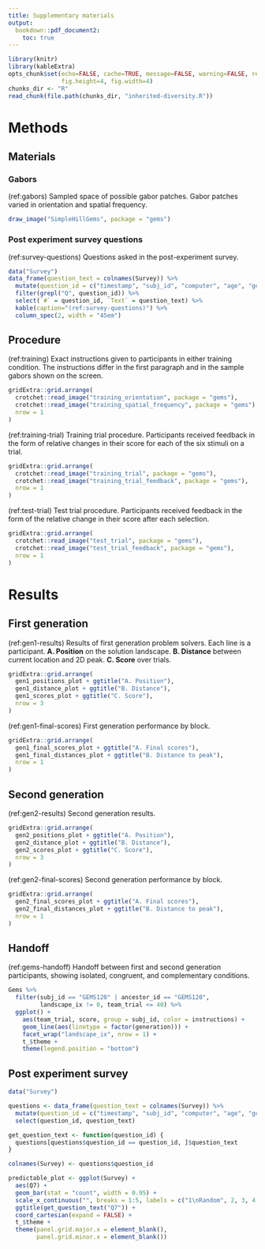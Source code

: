 ```yaml
---
title: Supplementary materials
output:
  bookdown::pdf_document2:
    toc: true
---
```

```r
library(knitr)
library(kableExtra)
opts_chunk$set(echo=FALSE, cache=TRUE, message=FALSE, warning=FALSE, results="hide",
               fig.height=4, fig.width=4)
chunks_dir <- "R"
read_chunk(file.path(chunks_dir, "inherited-diversity.R"))
```

# Methods

## Materials

### Gabors

(ref:gabors) Sampled space of possible gabor patches. Gabor patches varied
in orientation and spatial frequency.

```r
draw_image("SimpleHillGems", package = "gems")
```

### Post experiment survey questions

(ref:survey-questions) Questions asked in the post-experiment survey.

```r
data("Survey")
data_frame(question_text = colnames(Survey)) %>%
  mutate(question_id = c("timestamp", "subj_id", "computer", "age", "gender", paste0("Q", 1:9))) %>%
  filter(grepl("Q", question_id)) %>%
  select(`#` = question_id, `Text` = question_text) %>%
  kable(caption="(ref:survey-questions)") %>%
  column_spec(2, width = "45em")
```

## Procedure

(ref:training) Exact instructions given to participants in either training condition. The instructions differ in the first paragraph and in the sample gabors shown
on the screen.

```r
gridExtra::grid.arrange(
  crotchet::read_image("training_orientation", package = "gems"),
  crotchet::read_image("training_spatial_frequency", package = "gems"),
  nrow = 1
)
```

(ref:training-trial) Training trial procedure. Participants received
feedback in the form of relative changes in their score for each of
the six stimuli on a trial.

```r
gridExtra::grid.arrange(
  crotchet::read_image("training_trial", package = "gems"),
  crotchet::read_image("training_trial_feedback", package = "gems"),
  nrow = 1
)
```

(ref:test-trial) Test trial procedure. Participants received feedback in the
form of the relative change in their score after each selection.

```r
gridExtra::grid.arrange(
  crotchet::read_image("test_trial", package = "gems"),
  crotchet::read_image("test_trial_feedback", package = "gems"),
  nrow = 1
)
```

# Results {-}

## First generation {-}

(ref:gen1-results) Results of first generation problem solvers. Each line is a
participant. **A. Position** on the solution landscape. **B. Distance** between current location and 2D peak. **C. Score** over trials.

```r
gridExtra::grid.arrange(
  gen1_positions_plot + ggtitle("A. Position"),
  gen1_distance_plot + ggtitle("B. Distance"),
  gen1_scores_plot + ggtitle("C. Score"),
  nrow = 3
)
```

(ref:gen1-final-scores) First generation performance by block.

```r
gridExtra::grid.arrange(
  gen1_final_scores_plot + ggtitle("A. Final scores"),
  gen1_final_distances_plot + ggtitle("B. Distance to peak"),
  nrow = 1
)
```

## Second generation {-}

(ref:gen2-results) Second generation results.

```r
gridExtra::grid.arrange(
  gen2_positions_plot + ggtitle("A. Position"),
  gen2_distance_plot + ggtitle("B. Distance"),
  gen2_scores_plot + ggtitle("C. Score"),
  nrow = 3
)
```

(ref:gen2-final-scores) Second generation performance by block.

```r
gridExtra::grid.arrange(
  gen2_final_scores_plot + ggtitle("A. Final scores"),
  gen2_final_distances_plot + ggtitle("B. Distance to peak"),
  nrow = 1
)
```

## Handoff {-}

(ref:gems-handoff) Handoff between first and second generation participants, showing
isolated, congruent, and complementary conditions.

```r
Gems %>%
  filter(subj_id == "GEMS120" | ancestor_id == "GEMS120",
         landscape_ix != 0, team_trial <= 40) %>%
  ggplot() +
    aes(team_trial, score, group = subj_id, color = instructions) +
    geom_line(aes(linetype = factor(generation))) +
    facet_wrap("landscape_ix", nrow = 1) +
    t_$theme +
    theme(legend.position = "bottom")
```

## Post experiment survey {-}

```r
data("Survey")

questions <- data_frame(question_text = colnames(Survey)) %>%
  mutate(question_id = c("timestamp", "subj_id", "computer", "age", "gender", paste0("Q", 1:9))) %>%
  select(question_id, question_text)

get_question_text <- function(question_id) {
  questions[questions$question_id == question_id, ]$question_text
}

colnames(Survey) <- questions$question_id

predictable_plot <- ggplot(Survey) +
  aes(Q7) +
  geom_bar(stat = "count", width = 0.95) +
  scale_x_continuous("", breaks = 1:5, labels = c("1\nRandom", 2, 3, 4, "5\nPredictable")) +
  ggtitle(get_question_text("Q7")) +
  coord_cartesian(expand = FALSE) +
  t_$theme +
  theme(panel.grid.major.x = element_blank(),
        panel.grid.minor.x = element_blank())
```
